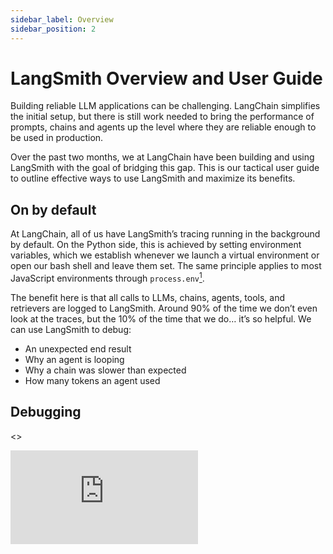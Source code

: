 ```yaml
---
sidebar_label: Overview
sidebar_position: 2
---
```


# LangSmith Overview and User Guide

Building reliable LLM applications can be challenging. LangChain simplifies the initial setup, but there is still work needed to bring the performance of prompts, chains and agents up the level where they are reliable enough to be used in production.

Over the past two months, we at LangChain have been building and using LangSmith with the goal of bridging this gap. This is our tactical user guide to outline effective ways to use LangSmith and maximize its benefits.

## On by default

At LangChain, all of us have LangSmith’s tracing running in the background by default. On the Python side, this is achieved by setting environment variables, which we establish whenever we launch a virtual environment or open our bash shell and leave them set. The same principle applies to most JavaScript environments through `process.env`[^1].

The benefit here is that all calls to LLMs, chains, agents, tools, and retrievers are logged to LangSmith. Around 90% of the time we don’t even look at the traces, but the 10% of the time that we do… it’s so helpful. We can use LangSmith to debug:

- An unexpected end result
- Why an agent is looping
- Why a chain was slower than expected
- How many tokens an agent used

## Debugging

<>
  <div style={{ position: "relative", paddingBottom: "50%", height: 0 }}>
    <iframe
      src="https://www.loom.com/embed/0b92322a2c544129ab0b116db4632d7f?sid=01cf3594-8523-4027-a233-da09e35c0797"
      frameBorder={0}
      webkitallowfullscreen=""
      mozallowfullscreen=""
      allowFullScreen=""
      style={{
        position: "absolute",
        top: 0,
        left: 0,
        width: "100%",
        height: "100%",
      }}
    />
  </div>
  <br />
</>

Debugging LLMs, chains, and agents can be tough. LangSmith helps solve the following pain points:

### What was the exact input to the LLM?

LLM calls are often tricky and non-deterministic. The inputs/outputs may seem straightforward, given they are technically `string` → `string` (or `chat messages` → `chat message`), but this can be misleading as the input string is usually constructed from a combination of user input and auxiliary functions.

Most inputs to an LLM call are a combination of some type of fixed template along with input variables. These input variables could come directly from user input or from an auxiliary function (like retrieval). By the time these input variables go into the LLM they will have been converted to a string format, but often times they are not naturally represented as a string (they could be a list, or a Document object). Therefore, it is important to have visibility into what _exactly_ the final string going into the LLM is. This has helped us debug bugs in formatting logic, unexpected transformations to user input, and straight up missing user input.

To a much lesser extent, this is also true of the output of an LLM. Oftentimes the output of an LLM is technically a string but that string may contain some structure (json, yaml) that is intended to be parsed into a structured representation. Understanding what the exact output is can help determine if there may be a need for different parsing.

LangSmith provides a straightforward visualization of the exact inputs/outputs to all LLM calls, so you can easily understand them.

### If I edit the prompt, how does that affect the output?

So you notice a bad output, and you go into LangSmith to see what's going on. You find the faulty LLM call and are now looking at the exact input. You want to try changing a word or a phrase to see what happens -- what do you do?

We constantly ran into this issue. Initially, we copied the prompt to a playground of sorts. But this got annoying, so we built a playground of our own! When examining an LLM call, you can click the `Open in Playground` button to access this playground. Here, you can modify the prompt and re-run it to observe the resulting changes to the output - as many times as needed!

Currently, this feature supports only OpenAI and Anthropic models and works for LLM and Chat Model calls. We plan to extend its functionality to more LLM types, chains, agents, and retrievers in the future.

### What is the exact sequence of events?

In complicated chains and agents, it can often be hard to understand what is going on under the hood. What calls are being made? In what order? What are the inputs and outputs of each call?

LangSmith's built-in tracing feature offers a visualization to clarify these sequences. This tool is invaluable for understanding intricate and lengthy chains and agents. For chains, it can shed light on the sequence of calls and how they interact. For agents, where the sequence of calls is non-deterministic, it helps visualize the specific sequence for a given run -- something that is impossible to know ahead of time.

### Why did my chain take much longer than expected?

If a chain takes longer than expected, you need to identify the cause. By tracking the latency of each step, LangSmith lets you identify and possibly eliminate the slowest components.

### How many tokens were used?

Building and prototyping LLM applications can be expensive. LangSmith tracks the total token usage for a chain and the token usage of each step. This makes it easy to identify potentially costly parts of the chain.

### Collaborative debugging

In the past, sharing a faulty chain with a colleague for debugging was challenging when performed locally. With LangSmith, we've added a “Share” button that makes the chain and LLM runs accessible to anyone with the shared link.

## Collecting examples

<>
  <div
    style={{
      position: "relative",
      paddingBottom: "64.67065868263472%",
      height: 0,
    }}
  >
    <iframe
      src="https://www.loom.com/embed/6e29c025ecb54cb583788bdd5d10aac8?sid=0696439b-bb47-41dc-a44f-6e6ddac0fb19"
      frameBorder={0}
      webkitallowfullscreen=""
      mozallowfullscreen=""
      allowFullScreen=""
      style={{
        position: "absolute",
        top: 0,
        left: 0,
        width: "100%",
        height: "100%",
      }}
    />
  </div>
  <br />
</>

Most of the time we go to debug, it's because something bad or unexpected outcome has happened in our application. These failures are valuable data points! By identifying how our chain can fail and monitoring these failures, we can test future chain versions against these known issues.

Why is this so impactful? When building LLM applications, it’s often common to start without a dataset of any kind. This is part of the power of LLMs! They are amazing zero-shot learners, making it possible to get started as easily as possible. But this can also be a curse -- as you adjust the prompt, you're wandering blind. You don’t have any examples to benchmark your changes against.

LangSmith addresses this problem by including an “Add to Dataset” button for each run, making it easy to add the input/output examples a chosen dataset. You can edit the example before adding them to the dataset to include the expected result, which is particularly useful for bad examples.

This feature is available at every step of a nested chain, enabling you to add examples for an end-to-end chain, an intermediary chain (such as a LLM Chain), or simply the LLM or Chat Model.

End-to-end chain examples are excellent for testing the overall flow, while single, modular LLM Chain or LLM/Chat Model examples can be beneficial for testing the simplest and most directly modifiable components.

## Testing & evaluation

<>
  <div
    style={{
      position: "relative",
      paddingBottom: "64.67065868263472%",
      height: 0,
    }}
  >
    <iframe
      src="https://www.loom.com/embed/2787b88a975044f2962cc26d49e459f0?sid=c92f5aac-40dd-4c07-b8db-cade56ff3a57"
      frameBorder={0}
      webkitallowfullscreen=""
      mozallowfullscreen=""
      allowFullScreen=""
      style={{
        position: "absolute",
        top: 0,
        left: 0,
        width: "100%",
        height: "100%",
      }}
    />
  </div>
  <br />
</>

Initially, we do most of our evaluation manually and ad hoc. We pass in different
inputs, and see what happens. At some point though, our application is performing
well and we want to be more rigorous about testing changes. We can use a dataset
that we’ve constructed along the way (see above). Alternatively, we could spend some
time constructing a small dataset by hand. For these situations, LangSmith simplifies
dataset uploading.

Once we have a dataset, how can we use it to test changes to a prompt or chain? The most basic approach is to run the chain over the data points and visualize the outputs. Despite technological advancements, there still is no substitute for looking at outputs by eye. Currently, running the chain over the data points needs to be done client-side. The LangSmith client makes it easy to pull down a dataset and then run a chain over them, logging the results to a new project associated with the dataset. From there, you can review them. We've made it easy to assign feedback to runs and mark them as correct or incorrect directly in the web app, displaying aggregate statistics for each test project.

We also make it easier to evaluate these runs. To that end, we've added a set of evaluators to the open-source LangChain library. These evaluators can be specified when initiating a test run and will evaluate the results once the test run completes. If we’re being honest, most of these evaluators aren't perfect. We would not recommend that you trust them blindly. However, we do think they are useful for guiding your eye to examples you should look at. This becomes especially valuable as the number of data points increases and it becomes infeasible to look at each one manually.

## Human Evaluation

<>
  <div
    style={{
      position: "relative",
      paddingBottom: "49.791666666666664%",
      height: 0,
    }}
  >
    <iframe
      src="https://www.loom.com/embed/55b46f54c1e04cf4867b8a2d4aa334c3?sid=ed073f2b-ba0b-4381-9ba2-237066b06205"
      frameBorder={0}
      webkitallowfullscreen=""
      mozallowfullscreen=""
      allowFullScreen=""
      style={{
        position: "absolute",
        top: 0,
        left: 0,
        width: "100%",
        height: "100%",
      }}
    />
  </div>
  <br />
</>

Automatic evaluation metrics are helpful for getting consistent and scalable information about model behavior;
however, there is still no complete substitute for human review for getting the utmost quality and reliability from your application.
LangSmith makes it easy to manually review and annotate runs through **annotation queues**.

These queues allow you to select any runs based on criteria like model type or automatic evaluation scores, and queue them up for human review. As a reviewer, you can then quickly step through the runs, viewing the input, output, and any existing tags before adding your own feedback.

We often use this for a couple of reasons:

- To assess subjective qualities that automatic evaluators struggle with, like creativity or humor

- To sample and validate a subset of runs that were auto-evaluated, ensuring the automatic metrics are still reliable and capturing the right information

All the annotations made using the queue are assigned as "feedback" to the source runs, so you can easily filter and analyze them later.
You can also quickly edit examples and add them to datasets to expand the surface area of your evaluation sets or to fine-tune a model for improved quality or reduced costs.

## Monitoring

<>
  <div
    style={{
      position: "relative",
      paddingBottom: "57.50798722044729%",
      height: 0
    }}
  >
    <iframe
      src="https://www.loom.com/embed/67e2c0f138684b81b80149cc73a691ef?sid=6bc2fdd8-b6b7-4bf4-8c96-dd92b85e1b66"
      frameBorder={0}
      webkitallowfullscreen=""
      mozallowfullscreen=""
      allowFullScreen=""
      style={{
        position: "absolute",
        top: 0,
        left: 0,
        width: "100%",
        height: "100%"
      }}
    />
  </div>
  <br />
</>


After all this, your app might finally ready to go in production. LangSmith can also be used to monitor your application in much the same way that you used for debugging. You can log all traces, visualize latency and token usage statistics, and troubleshoot specific issues as they arise. Each run can also be assigned string tags or key-value metadata, allowing you to attach correlation ids or AB test variants, and filter runs accordingly.

We’ve also made it possible to associate feedback programmatically with runs. This means that if your application has a thumbs up/down button on it, you can use that to log feedback back to LangSmith. This can be used to track performance over time and pinpoint under performing data points, which you can subsequently add to a dataset for future testing — mirroring the debug mode approach.

We’ve provided several examples in the LangSmith documentation for extracting insights from logged runs. In addition to guiding you on performing this task yourself, we also provide examples of integrating with third parties for this purpose. We're eager to expand this area in the coming months! If you have ideas for either -- an open-source way to evaluate, or are building a company that wants to do analytics over these runs, please reach out.

## Exporting datasets

LangSmith makes it easy to curate datasets. However, these aren’t just useful inside LangSmith; they can be exported for use in other contexts. Notable applications include exporting for use in [OpenAI Evals](https://github.com/openai/evals) or fine-tuning, such as with [FireworksAI](https://www.fireworks.ai/).

[^1]: _To set up tracing in Deno, web browsers, or other runtime environments without access to the environment, check out the [FAQs](tracing/tracing-faq)._
